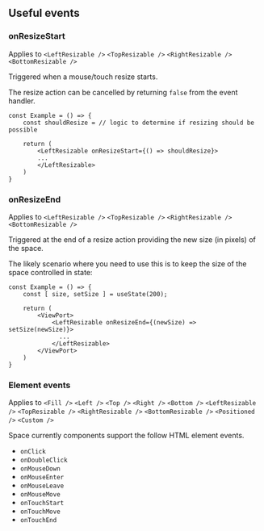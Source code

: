 
<CommonHeader />

<Meta title="React Spaces/Useful events" />

## Useful events

### onResizeStart

Applies to `<LeftResizable />` `<TopResizable />` `<RightResizable />` `<BottomResizable />`

Triggered when a mouse/touch resize starts. 

The resize action can be cancelled by returning `false` from the event handler.

```tsx
const Example = () => {
	const shouldResize = // logic to determine if resizing should be possible

	return (
		<LeftResizable onResizeStart={() => shouldResize}>
		...
		</LeftResizable>
	)
}
```

### onResizeEnd

Applies to `<LeftResizable />` `<TopResizable />` `<RightResizable />` `<BottomResizable />`

Triggered at the end of a resize action providing the new size (in pixels) of the space.

The likely scenario where you need to use this is to keep the size of the space controlled 
in state:

```tsx
const Example = () => {
	const [ size, setSize ] = useState(200);

	return (
		<ViewPort>
			<LeftResizable onResizeEnd={(newSize) => setSize(newSize)}>
			  ...
			</LeftResizable>
		</ViewPort>
	)
}
```

### Element events

Applies to `<Fill />` `<Left />` `<Top />` `<Right />` `<Bottom />` `<LeftResizable />` `<TopResizable />` `<RightResizable />` `<BottomResizable />` `<Positioned />` `<Custom />`

Space currently components support the follow HTML element events.

- `onClick`
- `onDoubleClick`
- `onMouseDown`
- `onMouseEnter`
- `onMouseLeave`
- `onMouseMove`
- `onTouchStart`
- `onTouchMove`
- `onTouchEnd`
